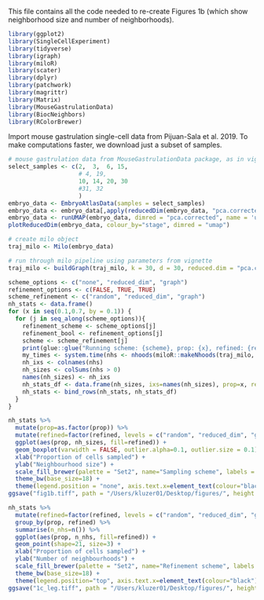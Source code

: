 
This file contains all the code needed to re-create Figures 1b (which show neighborhood size and number of neighborhoods). 

```r
library(ggplot2)
library(SingleCellExperiment)
library(tidyverse)
library(igraph)
library(miloR)
library(scater)
library(dplyr)
library(patchwork)
library(magrittr)
library(Matrix)
library(MouseGastrulationData)
library(BiocNeighbors)
library(RColorBrewer)
```

Import mouse gastrulation single-cell data from Pijuan-Sala et al. 2019. To make computations faster, we download just a subset of samples. 

```r
# mouse gastrulation data from MouseGastrulationData package, as in vignette
select_samples <- c(2,  3,  6, 15,
                    # 4, 19, 
                    10, 14, 20, 30
                    #31, 32
                    )
embryo_data <- EmbryoAtlasData(samples = select_samples)
embryo_data <- embryo_data[,apply(reducedDim(embryo_data, "pca.corrected"), 1, function(x) !all(is.na(x)))]
embryo_data <- runUMAP(embryo_data, dimred = "pca.corrected", name = 'umap')
plotReducedDim(embryo_data, colour_by="stage", dimred = "umap")

# create milo object
traj_milo <- Milo(embryo_data)

# run through milo pipeline using parameters from vignette
traj_milo <- buildGraph(traj_milo, k = 30, d = 30, reduced.dim = "pca.corrected")
```


```r
scheme_options <- c("none", "reduced_dim", "graph")
refinement_options <- c(FALSE, TRUE, TRUE)
scheme_refinement <- c("random", "reduced_dim", "graph")
nh_stats <- data.frame()
for (x in seq(0.1,0.7, by = 0.1)) {
  for (j in seq_along(scheme_options)){
    refinement_scheme <- scheme_options[j]
    refinement_bool <- refinement_options[j]
    scheme <- scheme_refinement[j]
    print(glue::glue("Running scheme: {scheme}, prop: {x}, refined: {refinement_bool}"))
    my_times <- system.time(nhs <- nhoods(miloR::makeNhoods(traj_milo, prop=x, k=20, reduced_dims = "pca.corrected", d=30, refined = refinement_bool, refinement_scheme = refinement_scheme)))
    nh_ixs <- colnames(nhs)
    nh_sizes <- colSums(nhs > 0)
    names(nh_sizes) <- nh_ixs
    nh_stats_df <- data.frame(nh_sizes, ixs=names(nh_sizes), prop=x, refined = scheme, elapsed_time = my_times[[3]])
    nh_stats <- bind_rows(nh_stats, nh_stats_df)
  }
}
```

```r
nh_stats %>%
  mutate(prop=as.factor(prop)) %>%
  mutate(refined=factor(refined, levels = c("random", "reduced_dim", "graph"))) %>%
  ggplot(aes(prop, nh_sizes, fill=refined)) +
  geom_boxplot(varwidth = FALSE, outlier.alpha=0.1, outlier.size = 0.1) +
  xlab("Proportion of cells sampled") +
  ylab("Neighbourhood size") +
  scale_fill_brewer(palette = "Set2", name="Sampling scheme", labels = c("Random", "Reduced dim", "Graph")) +
  theme_bw(base_size=18) + 
  theme(legend.position = "none", axis.text.x=element_text(colour="black"), axis.text.y=element_text(colour="black"))
ggsave("fig1b.tiff", path = "/Users/kluzer01/Desktop/figures/", height = 4, width = 4.5, device='tiff', dpi=700)

```

```r
nh_stats %>%
  mutate(refined=factor(refined, levels = c("random", "reduced_dim", "graph"))) %>%
  group_by(prop, refined) %>%
  summarise(n_nhs=n()) %>%
  ggplot(aes(prop, n_nhs, fill=refined)) +
  geom_point(shape=21, size=3) + 
  xlab("Proportion of cells sampled") +
  ylab("Number of neighbourhoods") +
  scale_fill_brewer(palette = "Set2", name="Refinement scheme", labels = c("Random", "Reduced dim", "Graph")) +
  theme_bw(base_size=18) + 
  theme(legend.position="top", axis.text.x=element_text(colour="black"), axis.text.y=element_text(colour="black"))
ggsave("1c_leg.tiff", path = "/Users/kluzer01/Desktop/figures/", height = 4, width = 8, device='tiff', dpi=700) 
```